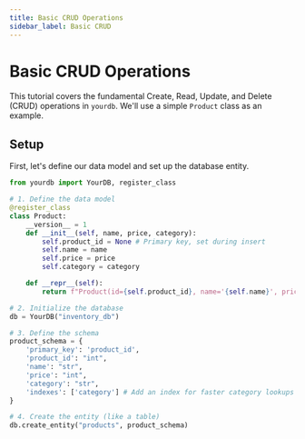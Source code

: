 ```yaml
---
title: Basic CRUD Operations
sidebar_label: Basic CRUD
---
```


# Basic CRUD Operations

This tutorial covers the fundamental Create, Read, Update, and Delete (CRUD) operations in `yourdb`. We'll use a simple `Product` class as an example.

## Setup

First, let's define our data model and set up the database entity.

```python
from yourdb import YourDB, register_class

# 1. Define the data model
@register_class
class Product:
    __version__ = 1
    def __init__(self, name, price, category):
        self.product_id = None # Primary key, set during insert
        self.name = name
        self.price = price
        self.category = category

    def __repr__(self):
        return f"Product(id={self.product_id}, name='{self.name}', price=${self.price}, cat='{self.category}')"

# 2. Initialize the database
db = YourDB("inventory_db")

# 3. Define the schema
product_schema = {
    'primary_key': 'product_id',
    'product_id': "int",
    'name': "str",
    'price': "int",
    'category': "str",
    'indexes': ['category'] # Add an index for faster category lookups
}

# 4. Create the entity (like a table)
db.create_entity("products", product_schema)
